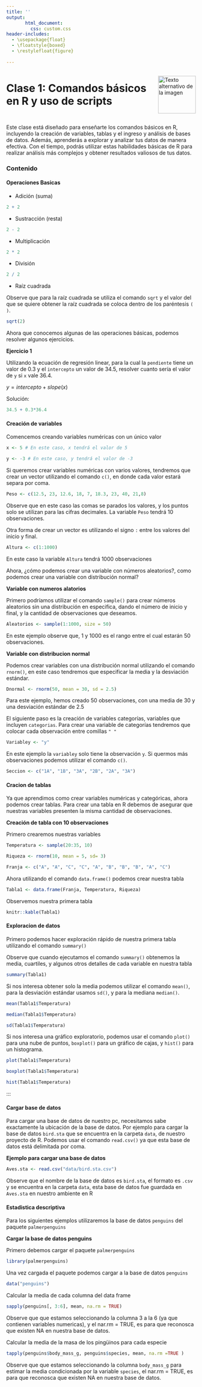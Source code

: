 ---
title: ''
output: 
       html_document:
         css: custom.css
header-includes:
  - \usepackage{float}
  - \floatstyle{boxed}
  - \restylefloat{figure}
  
---

<div style="display:flex; align-items:center;">
  <h1 style="margin:0;">Clase 1: Comandos básicos en R y uso de scripts</h1>
  <img src="imagenes/HNBI_LOGO2.jpg" alt="Texto alternativo de la imagen" style="width:100px; margin-left:20px;">
</div>

Este clase está diseñado para enseñarte los comandos básicos en R, incluyendo la creación de variables, tablas y el ingreso y análisis de bases de datos. Además, aprenderás a explorar y analizar tus datos de manera efectiva. Con el tiempo, podrás utilizar estas habilidades básicas de R para realizar análisis más complejos y obtener resultados valiosos de tus datos.


### Contenido {.tabset .tabset-pills}

#### Operaciones Basicas

- Adición (suma)

```{r}
2 + 2
```


- Sustracción (resta)

```{r}
2 - 2
```

- Multiplicación 

```{r}
2 * 2
```

- División

```{r}
2 / 2
```

- Raíz cuadrada  

::: {.notes}

Observe que para la raíz cuadrada se utiliza el comando `sqrt` y el valor del que se quiere obtener la raíz cuadrada se coloca dentro de los paréntesis `( )`.

```{r}
sqrt(2)
```

:::

Ahora que conocemos algunas de las operaciones básicas, podemos resolver algunos ejercicios.

:::{.notes}

**Ejercicio 1**

Utilizando la ecuación de regresión linear, para la cual la `pendiente` tiene un valor de 0.3 y el `intercepto` un valor de 34.5, resolver cuanto sería el valor de `y` si `x` vale 36.4.

  $y = intercepto + slope(x)$

Solución:

```{r}
34.5 + 0.3*36.4
```


:::

#### Creación de variables

Comencemos creando variables numéricas con un único valor

```{r}
x <- 5 # En este caso, x tendrá el valor de 5
```


```{r}
y <- -3 # En este caso, y tendrá el valor de -3
```

:::{.notes}

Si queremos crear variables numéricas con varios valores, tendremos que crear un vector utilizando el comando `c()`, en donde cada valor estará separa por coma.

```{r}
Peso <- c(12.5, 23, 12.6, 18, 7, 18.3, 23, 40, 21,8)
```

Observe que en este caso las comas se parados los valores, y los puntos solo se utilizan para las cifras decimales. La variable `Peso` tendrá 10 observaciones.

Otra forma de crear un vector es utilizando el signo `:` entre los valores del inicio y final.


```{r}

Altura <- c(1:1000)
```

En este caso la variable `Altura` tendrá 1000 observaciones

:::

Ahora, ¿cómo podemos crear una variable con números aleatorios?, como podemos crear una variable con distribución normal?

:::{.notes}

**Variable con numeros alatorios**

Primero podríamos utilizar el comando `sample()` para crear números aleatorios sin una distribución en especifica, dando el número de inicio y final, y la cantidad de observaciones que deseamos.

```{r}
Aleatorios <- sample(1:1000, size = 50)
```

En este ejemplo observe que, 1 y 1000 es el rango entre el cual estarán 50 observaciones.

**Variable con distribucion normal**

Podemos crear variables con una distribución normal utilizando el comando `rnorm()`, en este caso tendremos que especificar la media y la desviación estándar.

```{r}
Dnormal <- rnorm(50, mean = 30, sd = 2.5)
```

Para este ejemplo, hemos creado 50 observaciones, con una media de 30 y una desviación estándar de 2.5

:::


El siguiente paso es la creación de variables categorías, variables que incluyen `categorias`. Para crear una variable de categorías tendremos que colocar cada observación entre comillas `" "`

```{r}
Variabley <- "y"
```

En este ejemplo la `variabley` solo tiene la observación `y`. Si quermos más observaciones podemos utilizar el comando `c()`.

```{r}
Seccion <- c("1A", "1B", "3A", "2B", "2A", "3A")
```

#### Cracion de tablas

Ya que aprendimos como crear variables numéricas y categóricas, ahora podemos crear tablas. Para crear una tabla en R debemos de asegurar que nuestras variables presenten la misma cantidad de observaciones.

:::{.notes}

**Creación de tabla con 10 observaciones**

Primero crearemos nuestras variables

```{r}
Temperatura <- sample(20:35, 10)

Riqueza <- rnorm(10, mean = 5, sd= 3)

Franja <- c("A", "A", "C", "C", "A", "B", "B", "B", "A", "C")
```

Ahora utilizando el comando `data.frame()` podemos crear nuestra tabla

```{r}
Tabla1 <- data.frame(Franja, Temperatura, Riqueza)
```


Observemos nuestra primera tabla

```{r, echo=FALSE}

knitr::kable(Tabla1)
```

:::

#### Exploracion de datos

Primero podemos hacer exploración rápido de nuestra primera tabla utilizando el comando `summary()` 

Observe que cuando ejecutamos el comando `summary()` obtenemos la media, cuartiles, y algunos otros detalles de cada variable en nuestra tabla

```{r}

summary(Tabla1)
```


Si nos interesa obtener solo la media podemos utilizar el comando `mean()`, para la desviación estándar usamos `sd()`, y para la mediana `median()`.

```{r}
mean(Tabla1$Temperatura)
```

```{r}
median(Tabla1$Temperatura)
```

```{r}

sd(Tabla1$Temperatura)

```


Si nos interesa una gráfico exploratorio, podemos usar el comando `plot()` para una nube de puntos, `boxplot()` para un gráfico de cajas, y `hist()` para un histograma.


```{r}
plot(Tabla1$Temperatura)
```


```{r}
boxplot(Tabla1$Temperatura)
```


```{r}
hist(Tabla1$Temperatura)
```

:::

#### Cargar base de datos

Para cargar una base de datos de nuestro pc, necesitamos sabe exactamente la ubicación de la base de datos. Por ejemplo para cargar la base de datos `bird.sta` que se encuentra en la carpeta `data`, de nuestro proyecto de R. Podemos usar el comando `read.csv()` ya que esta base de datos está delimitada por coma.


:::{.notes}

**Ejemplo para cargar una base de datos**

```{r, eval=FALSE}

Aves.sta <- read.csv("data/bird.sta.csv")
```

Observe que el nombre de la base de datos es `bird.sta`, el formato es `.csv` y se encuentra en la carpeta `data`, esta base de datos fue guardada en `Aves.sta` en nuestro ambiente en R

:::

#### Estadistica descriptiva

Para los siguientes ejemplos utilizaremos la base de datos `penguins` del paquete `palmerpenguins`


:::{.notes} 

**Cargar la base de datos penguins**

Primero debemos cargar el paquete `palmerpenguins`

```{r}
library(palmerpenguins)
```

Una vez cargada el paquete podemos cargar a la base de datos `penguins`

```{r}
data("penguins")
```

:::


:::{.notes}

Calcular la media de cada columna del data frame

```{r}
sapply(penguins[, 3:6], mean, na.rm = TRUE)
```

Observe que que estamos seleccionando la columna 3 a la 6 (ya que contienen variables numericas), y el nar.rm = TRUE, es para que reconosca que existen NA en nuestra base de datos.

:::

:::{.notes}

Calcular la media de la masa de los pingüinos para cada especie

```{r}
tapply(penguins$body_mass_g, penguins$species, mean, na.rm =TRUE )
```
Observe que que estamos seleccionando la columna `body_mass_g` para estimar la media condicionada por la variable `species`, el nar.rm = TRUE, es para que reconosca que existen NA en nuestra base de datos.

:::
